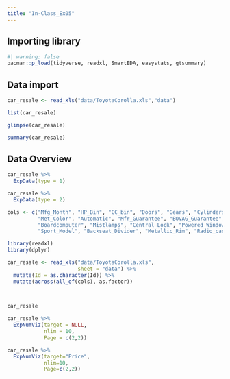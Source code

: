 ```yaml
---
title: "In-Class_Ex05"
---
```


## Importing library

```r
#| warning: false
pacman::p_load(tidyverse, readxl, SmartEDA, easystats, gtsummary)
```

## Data import

```r
car_resale <- read_xls("data/ToyotaCorolla.xls","data")
```

```r
list(car_resale)
```

```r
glimpse(car_resale)
```

```r
summary(car_resale)
```

## Data Overview

```r
car_resale %>%
  ExpData(type = 1)
```

```r
car_resale %>%
  ExpData(type = 2)
```

```r
cols <- c("Mfg_Month", "HP_Bin", "CC_bin", "Doors", "Gears", "Cylinders", "Fuel_Type", "Color", "ABS", "Airbag_1",
          "Met_Color", "Automatic", "Mfr_Guarantee", "BOVAG_Guarantee", "CD_Player", "Airbag_2", "Airco", "Automatic_airco", 
          "Boardcomputer", "Mistlamps", "Central_Lock", "Powered_Windows", "Power_Steering", "Radio",
          "Sport_Model", "Backseat_Divider", "Metallic_Rim", "Radio_cassette", "Tow_Bar")

```

```r
library(readxl)
library(dplyr)

car_resale <- read_xls("data/ToyotaCorolla.xls",
                       sheet = "data") %>%
  mutate(Id = as.character(Id)) %>%
  mutate(across(all_of(cols), as.factor))

  
```

```r
car_resale
```

```r
car_resale %>%
  ExpNumViz(target = NULL,
            nlim = 10,
            Page = c(2,2))
```

```r
car_resale %>%
  ExpNumViz(target="Price",
            nlim=10,
            Page=c(2,2))
```
